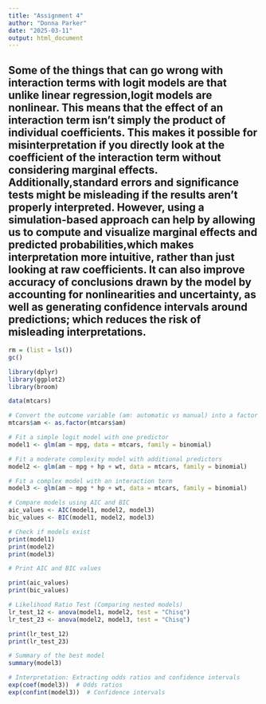 ---
title: "Assignment 4"
author: "Donna Parker"
date: "2025-03-11"
output: html_document
---

## Some of the things that can go wrong with interaction terms with  logit models are that unlike linear regression,logit models are nonlinear. This means that  the effect of an interaction term isn’t simply the product of individual coefficients. This makes it possible for misinterpretation if you directly look at the coefficient of the interaction term without considering marginal effects. Additionally,standard errors and significance tests might be misleading if  the results aren’t properly interpreted. However, using a simulation-based approach can help by allowing us to compute and visualize marginal effects and predicted probabilities,which makes interpretation more intuitive, rather than just looking at raw coefficients. It can also improve accuracy of conclusions drawn by the model by accounting for  nonlinearities and uncertainty, as well as generating confidence intervals around predictions; which reduces the  risk of misleading interpretations.


```{r}
rm = (list = ls())
gc()

```
```{r}
library(dplyr)
library(ggplot2)
library(broom)


```

```{r}
data(mtcars)

```

```{r}

# Convert the outcome variable (am: automatic vs manual) into a factor
mtcars$am <- as.factor(mtcars$am)

```

```{r}
# Fit a simple logit model with one predictor
model1 <- glm(am ~ mpg, data = mtcars, family = binomial)

```

```{r}
# Fit a moderate complexity model with additional predictors
model2 <- glm(am ~ mpg + hp + wt, data = mtcars, family = binomial)

```


```{r}

# Fit a complex model with an interaction term
model3 <- glm(am ~ mpg * hp + wt, data = mtcars, family = binomial)

```
```{r}

# Compare models using AIC and BIC
aic_values <- AIC(model1, model2, model3)
bic_values <- BIC(model1, model2, model3)

```

```{r}

# Check if models exist
print(model1)
print(model2)
print(model3)

```

```{r}

# Print AIC and BIC values

print(aic_values)
print(bic_values)


```

```{r}

# Likelihood Ratio Test (Comparing nested models)
lr_test_12 <- anova(model1, model2, test = "Chisq")
lr_test_23 <- anova(model2, model3, test = "Chisq")

```

```{r}

print(lr_test_12)
print(lr_test_23)

```

```{r}

# Summary of the best model
summary(model3)

```

```{r}

# Interpretation: Extracting odds ratios and confidence intervals
exp(coef(model3))  # Odds ratios
exp(confint(model3))  # Confidence intervals

```











